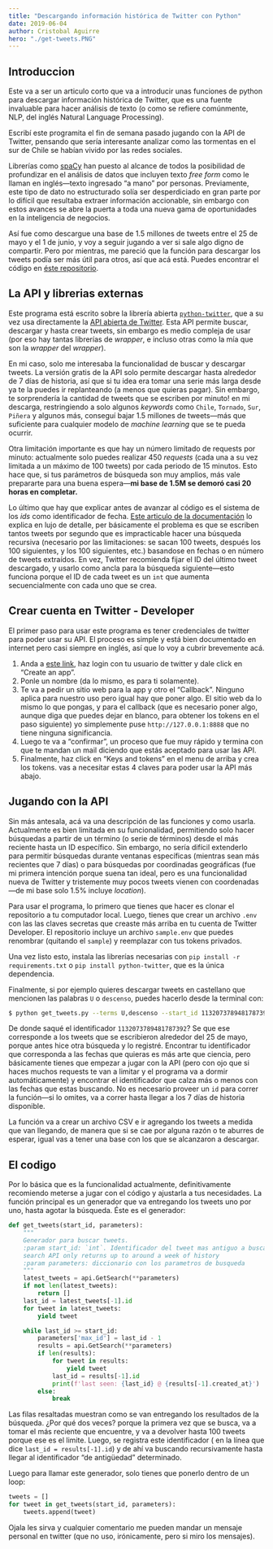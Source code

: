 ```yaml
---
title: "Descargando información histórica de Twitter con Python"
date: 2019-06-04
author: Cristobal Aguirre
hero: "./get-tweets.PNG"
---
```


## Introduccion

Este va a ser un articulo corto que va a introducir unas funciones de python para descargar información histórica de Twitter, que es una fuente invaluable para hacer análisis de texto (o como se refiere comúnmente, NLP, del inglés Natural Language Processing).

Escribí este programita el fin de semana pasado jugando con la API de Twitter, pensando que sería interesante analizar como las tormentas en el sur de Chile se habían vivido por las redes sociales.

Librerías como [spaCy](https://spacy.io) han puesto al alcance de todos la posibilidad de profundizar en el análisis de datos que incluyen texto _free form_ como le llaman en inglés—texto ingresado “a mano” por personas. Previamente, este tipo de dato no estructurado solía ser desperdiciado en gran parte por lo difícil que resultaba extraer información accionable, sin embargo con estos avances se abre la puerta a toda una nueva gama de oportunidades en la inteligencia de negocios.

Así fue como descargue una base de 1.5 millones de tweets entre el 25 de mayo y el 1 de junio, y voy a seguir jugando a ver si sale algo digno de compartir. Pero por mientras, me pareció que la función para descargar los tweets podía ser más útil para otros, así que acá está. Puedes encontrar el código en [éste repositorio](https://github.com/jcaguirre89/twitter-scrape).

## La API y librerias externas

Este programa está escrito sobre la librería abierta [`python-twitter`](https://github.com/bear/python-twitter), que a su vez usa directamente la [API abierta de Twitter](https://developer.twitter.com/en/docs/tweets/search/api-reference/get-search-tweets.html). Esta API permite buscar, descargar y hasta crear tweets, sin embargo es medio compleja de usar (por eso hay tantas librerías de _wrapper_, e incluso otras como la mía que son la _wrapper_ del _wrapper_).

En mi caso, solo me interesaba la funcionalidad de buscar y descargar tweets. La versión gratis de la API solo permite descargar hasta alrededor de 7 días de historia, así que si tu idea era tomar una serie más larga desde ya te la puedes ir replanteando (a menos que quieras pagar). Sin embargo, te sorprendería la cantidad de tweets que se escriben por minuto! en mi descarga, restringiendo a solo algunos _keywords_ como `Chile`, `Tornado`, `Sur`, `Piñera` y algunos más, conseguí bajar 1.5 millones de tweets—más que suficiente para cualquier modelo de _machine learning_ que se te pueda ocurrir.

Otra limitación importante es que hay un número limitado de requests por minuto: actualmente solo puedes realizar 450 _requests_ (cada una a su vez limitada a un máximo de 100 tweets) por cada periodo de 15 minutos. Esto hace que, si tus parámetros de búsqueda son muy amplios, más vale prepararte para una buena espera—**mi base de 1.5M se demoró casi 20 horas en completar.**

Lo último que hay que explicar antes de avanzar al código es el sistema de los _ids_ como identificador de fecha. [Este articulo de la documentación](https://developer.twitter.com/en/docs/tweets/timelines/guides/working-with-timelines.html) lo explica en lujo de detalle, per básicamente el problema es que se escriben tantos tweets por segundo que es impracticable hacer una búsqueda recursiva (necesario por las limitaciones: se sacan 100 tweets, después los 100 siguientes, y los 100 siguientes, etc.) basandose en fechas o en número de tweets extraídos. En vez, Twitter recomienda fijar el ID del último tweet descargado, y usarlo como ancla para la búsqueda siguiente—esto funciona porque el ID de cada tweet es un `int` que aumenta secuencialmente con cada uno que se crea.

## Crear cuenta en Twitter - Developer

El primer paso para usar este programa es tener credenciales de twitter para poder usar su API. El proceso es simple y está bien documentado en internet pero casi siempre en inglés, así que lo voy a cubrir brevemente acá.

1. Anda a [este link](https://developer.twitter.com/en/apps), haz login con tu usuario de twitter y dale click en “Create an app”.
2. Ponle un nombre (da lo mismo, es para ti solamente).
3. Te va a pedir un sitio web para la app y otro el “Callback”. Ninguno aplica para nuestro uso pero igual hay que poner algo. El sitio web da lo mismo lo que pongas, y para el callback (que es necesario poner algo, aunque diga que puedes dejar en blanco, para obtener los tokens en el paso siguiente) yo simplemente puse `http://127.0.0.1:8888` que no tiene ninguna significancia.
4. Luego te va a “confirmar”, un proceso que fue muy rápido y termina con que te mandan un mail diciendo que estás aceptado para usar las API.
5. Finalmente, haz click en “Keys and tokens” en el menu de arriba y crea los tokens. vas a necesitar estas 4 claves para poder usar la API más abajo.

## Jugando con la API

Sin más antesala, acá va una descripción de las funciones y como usarla. Actualmente es bien limitada en su funcionalidad, permitiendo solo hacer búsquedas a partir de un término (o serie de términos) desde el más reciente hasta un ID específico. Sin embargo, no sería difícil extenderlo para permitir búsquedas durante ventanas específicas (mientras sean más recientes que 7 días) o para búsquedas por coordinadas geográficas (fue mi primera intención porque suena tan ideal, pero es una funcionalidad nueva de Twitter y tristemente muy pocos tweets vienen con coordenadas—de mi base solo 1.5% incluye _location_).

Para usar el programa, lo primero que tienes que hacer es clonar el repositorio a tu computador local. Luego, tienes
que crear un archivo `.env` con las las claves secretas que creaste más arriba en tu cuenta de Twitter Developer. El
repositorio incluye un archivo `sample.env` que puedes renombrar (quitando el `sample`) y reemplazar con tus tokens
privados. 

Una vez listo esto, instala las librerías necesarias con `pip install -r requirements.txt` o `pip install python-twitter`, que es la única dependencia.

Finalmente, si por ejemplo quieres descargar tweets en castellano que mencionen las palabras `U` o `descenso`, puedes hacerlo desde la terminal con:

```bash
$ python get_tweets.py --terms U,descenso --start_id 1132073789481787392 --lang es
```

De donde saqué el identificador `1132073789481787392`? Se que ese corresponde a los tweets que se escribieron alrededor del 25 de mayo, porque antes hice otra búsqueda y lo registré. Encontrar tu identificador que corresponda a las fechas que quieras es más arte que ciencia, pero básicamente tienes que empezar a jugar con la API (pero con ojo que si haces muchos requests te van a limitar y el programa va a dormir automáticamente) y encontrar el identificador que calza más o menos con las fechas que estas buscando. No es necesario proveer un `id` para correr la función—si lo omites, va a correr hasta llegar a los 7 días de historia disponible.

La función va a crear un archivo CSV e ir agregando los tweets a medida que van llegando, de manera que si se cae por alguna razón o te aburres de esperar, igual vas a tener una base con los que se alcanzaron a descargar.

## El codigo

Por lo básica que es la funcionalidad actualmente, definitivamente recomiendo meterse a jugar con el código y ajustarla a tus necesidades. La función principal es un generador que va entregando los tweets uno por uno, hasta agotar la búsqueda. Éste es el generador:

```python {12-13,19-20}
def get_tweets(start_id, parameters):
    """
    Generador para buscar tweets.
    :param start_id: `int`. Identificador del tweet mas antiguo a buscar
    search API only returns up to around a week of history
    :param parameters: diccionario con los parametros de busqueda
    """
    latest_tweets = api.GetSearch(**parameters)
    if not len(latest_tweets):
        return []
    last_id = latest_tweets[-1].id
    for tweet in latest_tweets:
        yield tweet

    while last_id >= start_id:
        parameters['max_id'] = last_id - 1
        results = api.GetSearch(**parameters)
        if len(results):
            for tweet in results:
                yield tweet
            last_id = results[-1].id
            print(f'last seen: {last_id} @ {results[-1].created_at}')
        else:
            break
```

Las filas resaltadas muestran como se van entregando los resultados de la búsqueda. ¿Por qué dos veces? porque la primera vez que se busca, va a tomar el más reciente que encuentre, y va a devolver hasta 100 tweets porque ese es el limite. Luego, se registra este identificador ( en la línea que dice `last_id = results[-1].id`) y de ahí va buscando recursivamente hasta llegar al identificador “de antigüedad” determinado.

Luego para llamar este generador, solo tienes que ponerlo dentro de un loop:

```python
tweets = []
for tweet in get_tweets(start_id, parameters):
    tweets.append(tweet)
```

Ojala les sirva y cualquier comentario me pueden mandar un mensaje personal en twitter (que no uso, irónicamente, pero si miro los mensajes).
